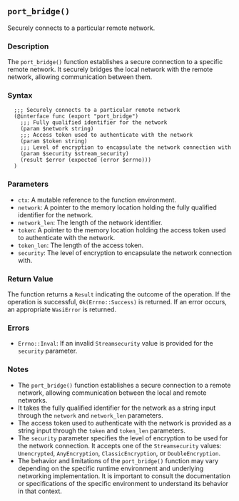 ## `port_bridge()`

Securely connects to a particular remote network.

### Description

The `port_bridge()` function establishes a secure connection to a specific remote network. It securely bridges the local network with the remote network, allowing communication between them.

### Syntax

```ebnf
  ;;; Securely connects to a particular remote network
  (@interface func (export "port_bridge")
    ;;; Fully qualified identifier for the network
    (param $network string)
    ;;; Access token used to authenticate with the network
    (param $token string)
    ;;; Level of encryption to encapsulate the network connection with
    (param $security $stream_security)
    (result $error (expected (error $errno)))
  )
```
### Parameters

- `ctx`: A mutable reference to the function environment.
- `network`: A pointer to the memory location holding the fully qualified identifier for the network.
- `network_len`: The length of the network identifier.
- `token`: A pointer to the memory location holding the access token used to authenticate with the network.
- `token_len`: The length of the access token.
- `security`: The level of encryption to encapsulate the network connection with.

### Return Value

The function returns a `Result` indicating the outcome of the operation. If the operation is successful, `Ok(Errno::Success)` is returned. If an error occurs, an appropriate `WasiError` is returned.

### Errors

- `Errno::Inval`: If an invalid `Streamsecurity` value is provided for the `security` parameter.

### Notes

- The `port_bridge()` function establishes a secure connection to a remote network, allowing communication between the local and remote networks.
- It takes the fully qualified identifier for the network as a string input through the `network` and `network_len` parameters.
- The access token used to authenticate with the network is provided as a string input through the `token` and `token_len` parameters.
- The `security` parameter specifies the level of encryption to be used for the network connection. It accepts one of the `Streamsecurity` values: `Unencrypted`, `AnyEncryption`, `ClassicEncryption`, or `DoubleEncryption`.
- The behavior and limitations of the `port_bridge()` function may vary depending on the specific runtime environment and underlying networking implementation. It is important to consult the documentation or specifications of the specific environment to understand its behavior in that context.
